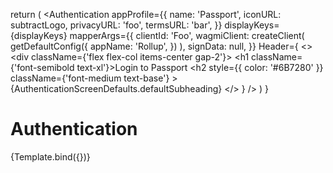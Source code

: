 


<Meta title="Templates/Authentication" component={Authentication} />

  return (
    <Authentication
      appProfile={{
        name: 'Passport',
        iconURL: subtractLogo,
        privacyURL: 'foo',
        termsURL: 'bar',
      }}
      displayKeys={displayKeys}
      mapperArgs={{
        clientId: 'Foo',
        wagmiClient: createClient(
          getDefaultConfig({
            appName: 'Rollup',
          })
        ),
        signData: null,
      }}
      Header={
        <>
          <Avatar src={subtractLogo} size="sm" />
          <div className={'flex flex-col items-center gap-2'}>
            <h1 className={'font-semibold text-xl'}>Login to Passport</h1>
            <h2
              style={{ color: '#6B7280' }}
              className={'font-medium text-base'}
            >
              {AuthenticationScreenDefaults.defaultSubheading}
            </h2>
          </div>
        </>
      }
    />
  )
}

# Authentication

<Canvas>
  <Story
    name="Passport Authentication"
    args={{
      displayKeys: AuthenticationScreenDefaults.knownKeys,
    }}
  >
    {Template.bind({})}
  </Story>
</Canvas>
